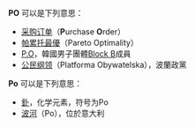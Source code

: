 '''PO''' 可以是下列意思：
* [[采购订单|采购订单]]（'''P'''urchase '''O'''rder）
* [[帕累托最優|帕累托最優]]（Pareto Optimality）
* [[P.O|P.O]]，韓國男子團體[[Block_B|Block B]]成員
* [[公民綱領_(波蘭)|公民纲领]]（Platforma Obywatelska），波蘭政黨

'''Po''' 可以是下列意思：
* [[釙|釙]]，化学元素，符号为Po
* [[波河|波河]]（Po），位於意大利


{{disambig|Cat=二字拉丁字母缩写消歧义}}
